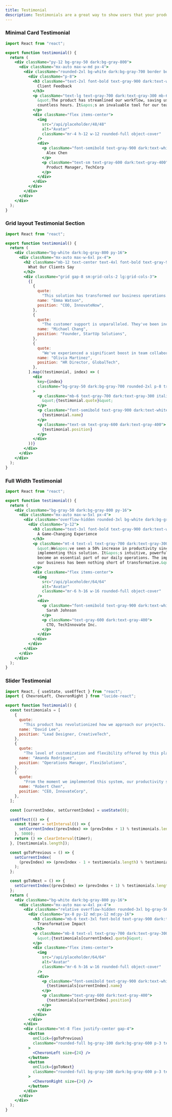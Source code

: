 ```yaml
---
title: Testimonial
description: Testimonials are a great way to show users that your product is loved by others.
---
```


### Minimal Card Testimonial
<Preview>
<MinimalCardTestimonial />
</Preview>

```jsx showLineNumbers
import React from "react";

export function testimonial() {
  return (
    <div className="py-12 bg-gray-50 dark:bg-gray-800">
      <div className="mx-auto max-w-md px-4">
        <div className="rounded-2xl bg-white dark:bg-gray-700 border border-gray-100 dark:border-gray-600">
          <div className="p-8">
            <h3 className="text-2xl font-bold text-gray-900 dark:text-white mb-4">
              Client Feedback
            </h3>
            <p className="text-lg text-gray-700 dark:text-gray-300 mb-6 leading-relaxed">
              &quot;The product has streamlined our workflow, saving us
              countless hours. It&apos;s an invaluable tool for our team.&quot;
            </p>
            <div className="flex items-center">
              <img
                src="/api/placeholder/48/48"
                alt="Avatar"
                className="mr-4 h-12 w-12 rounded-full object-cover"
              />
              <div>
                <p className="font-semibold text-gray-900 dark:text-white">
                  Alex Chen
                </p>
                <p className="text-sm text-gray-600 dark:text-gray-400">
                  Product Manager, TechCorp
                </p>
              </div>
            </div>
          </div>
        </div>
      </div>
    </div>
  );
}
```

### Grid layout Testimonial Section
<Preview>
<TestimonialSectionwithGridlayout />
</Preview>

```jsx showLineNumbers
import React from "react";

export function testimonial() {
  return (
    <div className="bg-white dark:bg-gray-800 py-16">
      <div className="mx-auto max-w-6xl px-4">
        <h2 className="mb-12 text-center text-4xl font-bold text-gray-900 dark:text-white">
          What Our Clients Say
        </h2>
        <div className="grid gap-8 sm:grid-cols-2 lg:grid-cols-3">
          {[
            {
              quote:
                "This solution has transformed our business operations. The efficiency gains are remarkable.",
              name: "Emma Watson",
              position: "COO, InnovateNow",
            },
            {
              quote:
                "The customer support is unparalleled. They've been incredibly responsive and helpful throughout our journey.",
              name: "Michael Chang",
              position: "Founder, StartUp Solutions",
            },
            {
              quote:
                "We've experienced a significant boost in team collaboration since adopting this platform.",
              name: "Olivia Martinez",
              position: "HR Director, GlobalTech",
            },
          ].map((testimonial, index) => (
            <div
              key={index}
              className="bg-gray-50 dark:bg-gray-700 rounded-2xl p-8 transition-all duration-300 hover:bg-gray-100 dark:hover:bg-gray-600"
            >
              <p className="mb-6 text-gray-700 dark:text-gray-300 italic text-lg leading-relaxed">
                &quot;{testimonial.quote}&quot;
              </p>
              <p className="font-semibold text-gray-900 dark:text-white">
                {testimonial.name}
              </p>
              <p className="text-sm text-gray-600 dark:text-gray-400">
                {testimonial.position}
              </p>
            </div>
          ))}
        </div>
      </div>
    </div>
  );
}
```

### Full Width Testimonial
<Preview>
<FullWidthTestimonial />
</Preview>

```jsx showLineNumbers
import React from "react";

export function testimonial() {
  return (
    <div className="bg-gray-50 dark:bg-gray-800 py-16">
      <div className="mx-auto max-w-5xl px-4">
        <div className="overflow-hidden rounded-3xl bg-white dark:bg-gray-700 border border-gray-100 dark:border-gray-600">
          <div className="p-12">
            <h3 className="text-3xl font-bold text-gray-900 dark:text-white mb-6">
              A Game-Changing Experience
            </h3>
            <p className="mt-4 text-xl text-gray-700 dark:text-gray-300 leading-relaxed mb-8">
              &quot;We&apos;ve seen a 50% increase in productivity since
              implementing this solution. It&apos;s intuitive, powerful, and has
              become an essential part of our daily operations. The impact on
              our business has been nothing short of transformative.&quot;
            </p>
            <div className="flex items-center">
              <img
                src="/api/placeholder/64/64"
                alt="Avatar"
                className="mr-6 h-16 w-16 rounded-full object-cover"
              />
              <div>
                <p className="font-semibold text-gray-900 dark:text-white text-lg">
                  Sarah Johnson
                </p>
                <p className="text-gray-600 dark:text-gray-400">
                  CTO, TechInnovate Inc.
                </p>
              </div>
            </div>
          </div>
        </div>
      </div>
    </div>
  );
}
```

### Slider Testimonial
<Preview>
<SliderTestimonial />
</Preview>

```jsx showLineNumbers
import React, { useState, useEffect } from "react";
import { ChevronLeft, ChevronRight } from "lucide-react";

export function Testimonial() {
  const testimonials = [
    {
      quote:
        "This product has revolutionized how we approach our projects. The intuitive interface and powerful features have made our team more efficient and creative. It's not just a tool; it's a catalyst for innovation.",
      name: "David Lee",
      position: "Lead Designer, CreativeTech",
    },
    {
      quote:
        "The level of customization and flexibility offered by this platform is unmatched. It has allowed us to tailor our workflows perfectly to our unique needs.",
      name: "Amanda Rodriguez",
      position: "Operations Manager, FlexiSolutions",
    },
    {
      quote:
        "From the moment we implemented this system, our productivity skyrocketed. The seamless integration with our existing tools made the transition smooth and the benefits immediate.",
      name: "Robert Chen",
      position: "CEO, InnovateCorp",
    },
  ];

  const [currentIndex, setCurrentIndex] = useState(0);

  useEffect(() => {
    const timer = setInterval(() => {
      setCurrentIndex((prevIndex) => (prevIndex + 1) % testimonials.length);
    }, 5000);
    return () => clearInterval(timer);
  }, [testimonials.length]);

  const goToPrevious = () => {
    setCurrentIndex(
      (prevIndex) => (prevIndex - 1 + testimonials.length) % testimonials.length
    );
  };

  const goToNext = () => {
    setCurrentIndex((prevIndex) => (prevIndex + 1) % testimonials.length);
  };
  return (
    <div className="bg-white dark:bg-gray-800 py-16">
      <div className="mx-auto max-w-4xl px-4">
        <div className="relative overflow-hidden rounded-3xl bg-gray-50 dark:bg-gray-700 border border-gray-100 dark:border-gray-600">
          <div className="px-8 py-12 md:px-12 md:py-16">
            <h3 className="mb-6 text-3xl font-bold text-gray-900 dark:text-white">
              Transformative Impact
            </h3>
            <p className="mb-8 text-xl text-gray-700 dark:text-gray-300 italic leading-relaxed">
              &quot;{testimonials[currentIndex].quote}&quot;
            </p>
            <div className="flex items-center">
              <img
                src="/api/placeholder/64/64"
                alt="Avatar"
                className="mr-6 h-16 w-16 rounded-full object-cover"
              />
              <div>
                <p className="font-semibold text-gray-900 dark:text-white text-lg">
                  {testimonials[currentIndex].name}
                </p>
                <p className="text-gray-600 dark:text-gray-400">
                  {testimonials[currentIndex].position}
                </p>
              </div>
            </div>
          </div>
        </div>
        <div className="mt-8 flex justify-center gap-4">
          <button
            onClick={goToPrevious}
            className="rounded-full bg-gray-100 dark:bg-gray-600 p-3 text-gray-800 dark:text-gray-300 hover:bg-gray-200 dark:hover:bg-gray-500 transition-colors"
          >
            <ChevronLeft size={24} />
          </button>
          <button
            onClick={goToNext}
            className="rounded-full bg-gray-100 dark:bg-gray-600 p-3 text-gray-800 dark:text-gray-300 hover:bg-gray-200 dark:hover:bg-gray-500 transition-colors"
          >
            <ChevronRight size={24} />
          </button>
        </div>
      </div>
    </div>
  );
}
```
